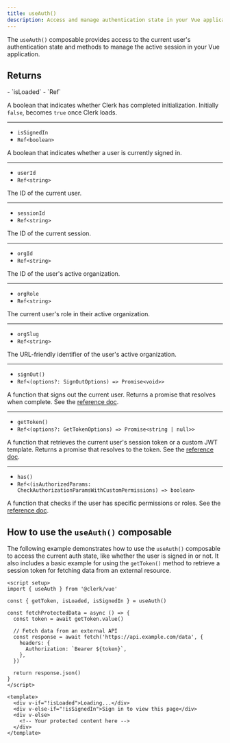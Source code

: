 ```yaml
---
title: useAuth()
description: Access and manage authentication state in your Vue application with Clerk's useAuth() composable.
---
```


The `useAuth()` composable provides access to the current user's authentication state and methods to manage the active session in your Vue application.

## Returns

<Properties>
  - `isLoaded`
  - `Ref<boolean>`

  A boolean that indicates whether Clerk has completed initialization. Initially `false`, becomes `true` once Clerk loads.

  ---

  - `isSignedIn`
  - `Ref<boolean>`

  A boolean that indicates whether a user is currently signed in.

  ---

  - `userId`
  - `Ref<string>`

  The ID of the current user.

  ---

  - `sessionId`
  - `Ref<string>`

  The ID of the current session.

  ---

  - `orgId`
  - `Ref<string>`

  The ID of the user's active organization.

  ---

  - `orgRole`
  - `Ref<string>`

  The current user's role in their active organization.

  ---

  - `orgSlug`
  - `Ref<string>`

  The URL-friendly identifier of the user's active organization.

  ---

  - `signOut()`
  - `Ref<(options?: SignOutOptions) => Promise<void>>`

  A function that signs out the current user. Returns a promise that resolves when complete. See the [reference doc](/docs/references/javascript/clerk/clerk#sign-out).

  ---

  - `getToken()`
  - `Ref<(options?: GetTokenOptions) => Promise<string | null>>`

  A function that retrieves the current user's session token or a custom JWT template. Returns a promise that resolves to the token. See the [reference doc](/docs/references/javascript/session#get-token).

  ---

  - `has()`
  - `Ref<(isAuthorizedParams: CheckAuthorizationParamsWithCustomPermissions) => boolean>`

  A function that checks if the user has specific permissions or roles. See the [reference doc](/docs/references/nextjs/auth-object#has).
</Properties>

## How to use the `useAuth()` composable

The following example demonstrates how to use the `useAuth()` composable to access the current auth state, like whether the user is signed in or not. It also includes a basic example for using the `getToken()` method to retrieve a session token for fetching data from an external resource.

```vue {{ filename: 'App.vue' }}
<script setup>
import { useAuth } from '@clerk/vue'

const { getToken, isLoaded, isSignedIn } = useAuth()

const fetchProtectedData = async () => {
  const token = await getToken.value()

  // Fetch data from an external API
  const response = await fetch('https://api.example.com/data', {
    headers: {
      Authorization: `Bearer ${token}`,
    },
  })

  return response.json()
}
</script>

<template>
  <div v-if="!isLoaded">Loading...</div>
  <div v-else-if="!isSignedIn">Sign in to view this page</div>
  <div v-else>
    <!-- Your protected content here -->
  </div>
</template>
```
